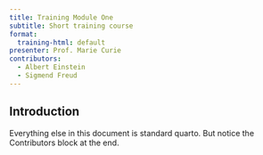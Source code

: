 ```yaml
---
title: Training Module One
subtitle: Short training course
format:
  training-html: default
presenter: Prof. Marie Curie
contributors:
  - Albert Einstein
  - Sigmend Freud
---
```


## Introduction

Everything else in this document is standard quarto. But notice the Contributors block at the end.
